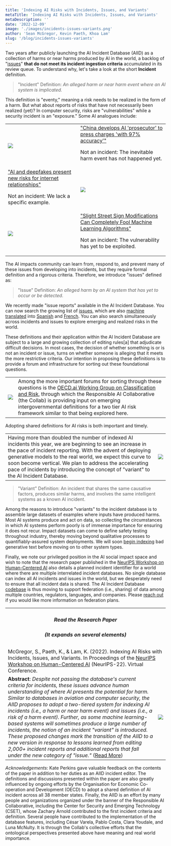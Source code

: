 ```yaml
---
title: 'Indexing AI Risks with Incidents, Issues, and Variants'
metaTitle: 'Indexing AI Risks with Incidents, Issues, and Variants'
metaDescription: ''
date: '2022-12-09'
image: './images/incidents-issues-variants.png'
author: 'Sean McGregor, Kevin Paeth, Khoa Lam'
slug: '/blog/incidents-issues-variants'
---
```


Two years after publicly launching the AI Incident Database (AIID) as a collection of harms or near harms produced by AI in the world, a backlog of "[issues](/apps/discover?display=details&is_incident_report=false&page=1)" **that do not meet its incident ingestion criteria** accumulated in its review queue. To understand why, let's take a look at the short **Incident** definition.

> "Incident" Definition: *An alleged harm or near harm event where an AI system is implicated.*

This definition is "eventy," meaning a risk needs to be realized in the form of a harm. But what about reports of risks that have not necessarily been realized (yet)? In computer security, risks are "vulnerabilities" while a security incident is an "exposure." Some AI analogues include:


<table>
    <tr>
        <td className='w-1/2 align-top'>
            <img src="./images/image5.png" />
        </td>
        <td className='w-1/2 align-top'><a href="https://incidentdatabase.ai/reports/2304">"China develops AI 'prosecutor' to press charges 'with 97% accuracy'"</a><p>Not an incident: The inevitable harm event has not happened yet.</p></td>
    </tr>
    <tr>
        <td className='w-1/2 align-top'><a href="https://incidentdatabase.ai/reports/2296">"AI and deepfakes present new risks for internet relationships"</a><p>Not an incident: We lack a specific example.</p></td>
        <td className='w-1/2 align-top'>
            <img src="./images/image1.png" />
        </td>
    </tr>
    <tr>
        <td className='w-1/2 align-top'>
            <img src="./images/image3.png" />
        </td>
        <td className='w-1/2 align-top'><a href="https://incidentdatabase.ai/reports/2294">"Slight Street Sign Modifications Can Completely Fool Machine Learning Algorithms"</a><p>Not an incident: The vulnerability has yet to be exploited.</p></td>
    </tr>
</table>

The AI impacts community can learn from, respond to, and prevent many of these issues from developing into incidents, but they require formal definition and a rigorous criteria. Therefore, we introduce "issues" defined as:

> "Issue" Definition: *An alleged harm by an AI system that has yet to occur or be detected.*

We recently made "issue reports" available in the AI Incident Database. You can now search the growing list of [issues](/apps/discover?display=details%26is_incident_report=false%26page=1), which are also [machine translated](/blog/multilingual-incident-reporting) into [Spanish](/es/apps/discover?display=details%26is_incident_report=false%26page=1) and [French](/fr/apps/discover?display=details%26is_incident_report=false%26page=1). You can also search simultaneously across incidents and issues to explore emerging and realized risks in the world.


These definitions and their application within the AI Incident Database are subject to a large and growing collection of editing rules[a] that adjudicate difficult decisions. In most cases, the decision of whether something is or is not an incident or issue, turns on whether someone is alleging that it meets the more restrictive criteria. Our intention in proposing these definitions is to provide a forum and infrastructure for sorting out these foundational questions.

<table>
    <tr>
        <td className='w-1/2 align-top'>
            <div className='bg-blue-900'><img src="./images/image2.png" /></div>
        </td>
        <td className='w-1/2 align-top'>
            Among the more important forums for sorting through these questions is the <a href="https://oecd.ai/en/network-of-experts/working-group/1137">OECD.ai Working Group on Classification and Risk</a>, through which the Responsible AI Collaborative (the Collab) is providing input on emerging intergovernmental definitions for a two tier AI risk framework similar to that being explored here.
        </td>
    </tr>
</table>

Adopting shared definitions for AI risks is both important and timely.

<table>
    <tr>
        <td className='w-1/2 align-top'>
            Having more than doubled the number of indexed AI incidents this year, we are beginning to see an increase in the pace of incident reporting. With the advent of deploying generative models to the real world, we expect this curve to soon become vertical. We plan to address the accelerating pace of incidents by introducing the concept of "variant" to the AI Incident Database.
        </td>
        <td className='w-1/2 align-top'>
            <img src="./images/image7.png" />
        </td>
    </tr>
</table>

> "Variant" Definition: An incident that shares the same causative factors, produces similar harms, and involves the same intelligent systems as a known AI incident.

Among the reasons to introduce "variants" to the incident database is to assemble large datasets of examples where inputs have produced harms. Most AI systems produce and act on data, so collecting the circumstances in which AI systems perform poorly is of immense importance for ensuring it does not recur. Impact datasets can come to define safety testing throughout industry, thereby moving beyond qualitative processes to quantifiably-assured system deployments. We will soon [begin indexing](https://github.com/responsible-ai-collaborative/aiid/issues/1283) bad generative text before moving on to other system types.


Finally, we note our privileged position in the AI social impact space and wish to note that the research paper published in the [NeurIPS Workshop on Human-Centered AI](https://hcai-at-neurips.github.io/site/) also details a planned incident identifier for a world where there are multiple interrelated incident databases. No single database can index all AI incidents and issues in the world, but we desperately need to ensure that all incident data is shared. The AI Incident Database [codebase](https://github.com/responsible-ai-collaborative/aiid) is thus moving to support federation (i.e., sharing) of data among multiple countries, regulators, languages, and companies. Please [reach out](/contact) if you would like more information on federation plans.

<table>
    <tr>
        <th colspan="2" className='w-full text-center'>
            <h5>Read the Research Paper</h5>
            <h5>(It expands on several elements)</h5>
        </th>
    </tr>
    <tr>
        <td colspan="2">
            McGregor, S., Paeth, K., & Lam, K. (2022). Indexing AI Risks with Incidents, Issues, and Variants. In Proceedings of the <a href="https://hcai-at-neurips.github.io/site/">NeurIPS Workshop on Human-Centered AI</a> (NeurIPS-22). Virtual Conference.
        </td>
    </tr>
    <tr>
        <td className='w-1/2 align-top'>
            <strong>Abstract</strong>: <em>Despite not passing the database's current criteria for incidents, these issues advance human understanding of where AI presents the potential for harm. Similar to databases in aviation and computer security, the AIID proposes to adopt a two-tiered system for indexing AI incidents (i.e., a harm or near harm event) and issues (i.e., a risk of a harm event). Further, as some machine learning-based systems will sometimes produce a large number of incidents, the notion of an incident "variant" is introduced. These proposed changes mark the transition of the AIID to a new version in response to lessons learned from editing 2,000+ incident reports and additional reports that fall under the new category of "issue."</em> (<a href="https://arxiv.org/abs/2211.10384">Read More</a>)
        </td>
        <td className='w-1/2 align-top'>
            <img src="./images/image6.png" />
        </td>
    </tr>
</table>

*Acknowledgements*: Kate Perkins gave valuable feedback on the contents of the paper in addition to her duties as an AIID incident editor. The definitions and discussions presented within the paper are also greatly influenced by ongoing efforts by the Organisation for Economic Co-operation and Development (OECD) to adopt a shared definition of AI incident across all 38 member states. Finally, the AIID is an effort by many people and organizations organized under the banner of the Responsible AI Collaborative, including the Center for Security and Emerging Technology (CSET), whose Zachary Arnold contributed to the first incident criteria and definition. Several people have contributed to the implementation of the database features, including César Varela, Pablo Costa, Clara Youdale, and Luna McNulty. It is through the Collab's collective efforts that the ontological perspectives presented above have meaning and real world importance.